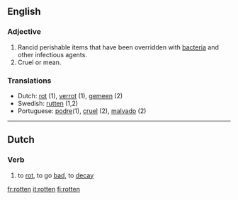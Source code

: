 ==English==
===Adjective===

#Rancid perishable items that have been overridden with [[bacteria]] and other infectious agents.
#Cruel or mean.

===Translations===
*Dutch: [[rot]] (1), [[verrot]] (1), [[gemeen]] (2)
*Swedish: [[rutten]] (1,2)
*Portuguese: [[podre]](1), [[cruel]] (2), [[malvado]] (2)

----

==Dutch==
===Verb===

# to [[rot]], to go [[bad]], to [[decay]]

[[fr:rotten]]
[[it:rotten]]
[[fi:rotten]]